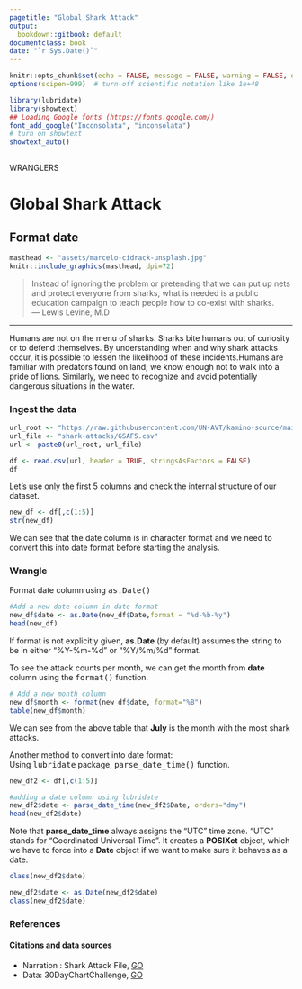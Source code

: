 ```yaml
---
pagetitle: "Global Shark Attack"
output:
  bookdown::gitbook: default
documentclass: book
date: "`r Sys.Date()`"
---
```


```r

knitr::opts_chunk$set(echo = FALSE, message = FALSE, warning = FALSE, dev = "svg" )
options(scipen=999)  # turn-off scientific notation like 1e+48

library(lubridate)
library(showtext)
## Loading Google fonts (https://fonts.google.com/)
font_add_google("Inconsolata", "inconsolata")
# turn on showtext
showtext_auto()
 
```

WRANGLERS  

# Global Shark Attack
## Format date

```r

masthead <- "assets/marcelo-cidrack-unsplash.jpg"
knitr::include_graphics(masthead, dpi=72)

```

> Instead of ignoring the problem or pretending that we can put up nets and protect everyone from sharks, what is needed is a public education campaign to teach people how to co-exist with sharks.\
--- Lewis Levine, M.D\

***

Humans are not on the menu of sharks. Sharks bite humans out of curiosity or to defend themselves. By understanding when and why shark attacks occur, it is possible to lessen the likelihood of these incidents.Humans are familiar with predators found on land; we know enough not to walk into a pride of lions. Similarly, we need to recognize and avoid potentially dangerous situations in the water.



### Ingest the data

```r

url_root <- "https://raw.githubusercontent.com/UN-AVT/kamino-source/main/sources/0-shared/data/"
url_file <- "shark-attacks/GSAF5.csv"
url <- paste0(url_root, url_file)

df <- read.csv(url, header = TRUE, stringsAsFactors = FALSE)
df

```

Let's use only the first 5 columns and check the internal structure of our dataset.

```r

new_df <- df[,c(1:5)]
str(new_df)

```

We can see that the date column is in character format and we need to convert this into date format before starting the analysis.


### Wrangle
Format date column using <kbd>as.Date()</kbd> 

```r

#Add a new date column in date format
new_df$date <- as.Date(new_df$Date,format = "%d-%b-%y")
head(new_df)

```

If format is not explicitly given, __as.Date__ (by default) assumes the string to be in either "%Y-%m-%d" or "%Y/%m/%d" format.


To see the attack counts per month, we can get the month from __date__ column using the <kbd>format()</kbd> function.

```r

# Add a new month column
new_df$month <- format(new_df$date, format="%B")
table(new_df$month)

```

We can see from the above table that __July__ is the month with the most shark attacks. 


Another method to convert into date format:
\
Using <kbd>lubridate</kbd> package, <kbd>parse_date_time()</kbd> function.


```r

new_df2 <- df[,c(1:5)]

#adding a date column using lubridate
new_df2$date <- parse_date_time(new_df2$Date, orders="dmy")
head(new_df2$date)

```

Note that __parse_date_time__ always assigns the "UTC" time zone. "UTC" stands for "Coordinated Universal Time". It creates a __POSIXct__ object, which we have to force into a __Date__ object if we want to make sure it behaves as a date.


```r

class(new_df2$date)

new_df2$date <- as.Date(new_df2$date)
class(new_df2$date)

```


### References
#### Citations and data sources

* Narration : Shark Attack File, [GO](https://www.sharkattackfile.net/whystudy.htm){target="_blank"}
* Data: 30DayChartChallenge, [GO](https://github.com/luisfrein/-30DayChartChallenge/tree/master/8.Animal){target="_blank"}

